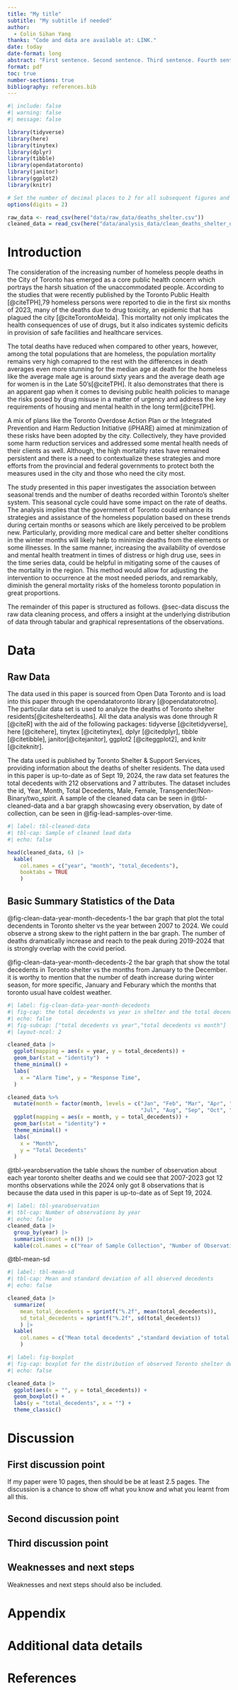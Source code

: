 ```yaml
---
title: "My title"
subtitle: "My subtitle if needed"
author: 
  - Colin Sihan Yang
thanks: "Code and data are available at: LINK."
date: today
date-format: long
abstract: "First sentence. Second sentence. Third sentence. Fourth sentence."
format: pdf
toc: true
number-sections: true
bibliography: references.bib
---
```


```r
#| include: false
#| warning: false
#| message: false

library(tidyverse)
library(here)
library(tinytex)
library(dplyr)
library(tibble)
library(opendatatoronto)
library(janitor)
library(ggplot2)
library(knitr)

# Set the number of decimal places to 2 for all subsequent figures and tables.
options(digits = 2)

raw_data <- read_csv(here("data/raw_data/deaths_shelter.csv"))
cleaned_data = read_csv(here("data/analysis_data/clean_deaths_shelter_data.csv"))

```


# Introduction

The consideration of the increasing number of homeless people deaths in the City of Toronto has emerged as a core public health concern which portrays the harsh situation of the unaccommodated people. According to the studies that were recently published by the Toronto Public Health [@citeTPH],79 homeless persons were reported to die in the first six months of 2023, many of the deaths due to drug toxicity, an epidemic that has plagued the city [@citeTorontoMeida]. This mortality not only implicates the health consequences of use of drugs, but it also indicates systemic deficits in provision of safe facilities and healthcare services.

The total deaths have reduced when compared to other years, however, among the total populations that are homeless, the population mortality remains very high comapred to the rest with the differences in death averages even more stunning for the median age at death for the homeless like the average male age is around sixty years and the average death age for women is in the Late 50’s[@citeTPH]. It also demonstrates that there is an apparent gap when it comes to devising public health policies to manage the risks posed by drug misuse in a matter of urgency and address the key requirements of housing and mental health in the long term[@citeTPH].

A mix of plans like the Toronto Overdose Action Plan or the Integrated Prevention and Harm Reduction Initiative (iPHARE) aimed at minimization of these risks have been adopted by the city. Collectively, they have provided some harm reduction services and addressed some mental health needs of their clients as well. Although, the high mortality rates have remained persistent and there is a need to contextualize these strategies and more efforts from the provincial and federal governments to protect both the measures used in the city and those who need the city most.

The study presented in this paper investigates the association between seasonal trends and the number of deaths recorded within Toronto's shelter system. This seasonal cycle could have some impact on the rate of deaths. The analysis implies that the government of Toronto could enhance its strategies and assistance of the homeless population based on these trends during certain months or seasons which are likely perceived to be problem new. Particularly, providing more medical care and better shelter conditions in the winter months will likely help to minimize deaths from the elements or some illnesses. In the same manner, increasing the availability of overdose and mental health treatment in times of distress or high drug use, sees in the time series data, could be helpful in mitigating some of the causes of the mortality in the region. This method would allow for adjusting the intervention to occurrence at the most needed periods, and remarkably, diminish the general mortality risks of the homeless toronto population in great proportions.

The remainder of this paper is structured as follows. @sec-data discuss the raw data cleaning process, and offers a insight at the underlying distribution of data through tabular and graphical representations of the observations.

<!-- \textcolor{red}{total number victims}: the total number of male and female victims -->

# Data {#sec-data}

## Raw Data

The data used in this paper is sourced from Open Data Toronto and is load into this paper through the opendatatoronto library [@opendatatorotno]. The particular data set is used to analyze the deaths of Toronto shelter residents[@citeshelterdeaths]. All the data analysis was done through R [@citeR] with the aid of the following packages: tidyverse [@citetidyverse], here [@citehere], tinytex [@citetinytex], dplyr [@citedplyr], tibble [@citetibble], janitor[@citejanitor], ggplot2 [@citeggplot2], and knitr [@citeknitr].

The data used is published by Toronto Shelter & Support Services, providing information about the deaths of shelter residents. The data used in this paper is up-to-date as of Sept 19, 2024, the raw data set features the total decedents with 212 observations and 7 attributes. The dataset includes the id, Year, Month, Total Decedents, Male, Female, Transgender/Non-Binary/two_spirit. A sample of the cleaned data can be seen in @tbl-cleaned-data and a bar grapgh showcasing every observation, by date of collection, can be seen in @fig-lead-samples-over-time.


```r
#| label: tbl-cleaned-data
#| tbl-cap: Sample of cleaned lead data 
#| echo: false

head(cleaned_data, 6) |>
  kable(
    col.names = c("year", "month", "total_decedents"),
    booktabs = TRUE
    ) 
```

## Basic Summary Statistics of the Data

@fig-clean-data-year-month-decedents-1 the bar graph that plot the total decendents in Toronto shelter vs the year between 2007 to 2024. We could observe a strong skew to the right pattern in the bar graph. The number of deaths dramatically increase and reach to the peak during 2019-2024 that is strongly overlap with the covid period.

@fig-clean-data-year-month-decedents-2 the bar graph that show the total decedents in Toronto shelter vs the months from January to the December. it is worthy to mention that the number of death increase during winter season, for more specific, January and Feburary which the months that toronto usual have coldest weather. 

```r
#| label: fig-clean-data-year-month-decedents
#| fig-cap: the total decedents vs year in shelter and the total decendets vs month in shelter
#| echo: false
#| fig-subcap: ["total decedents vs year","total decedents vs month"]
#| layout-ncol: 2

cleaned_data |>
  ggplot(mapping = aes(x = year, y = total_decedents)) + 
  geom_bar(stat = "identity")  +
  theme_minimal() +
  labs(
    x = "Alarm Time", y = "Response Time",
  )

cleaned_data %>%
  mutate(month = factor(month, levels = c("Jan", "Feb", "Mar", "Apr", "May", "Jun",
                                          "Jul", "Aug", "Sep", "Oct", "Nov", "Dec"))) %>%
  ggplot(mapping = aes(x = month, y = total_decedents)) + 
  geom_bar(stat = "identity") +
  theme_minimal() +
  labs(
    x = "Month", 
    y = "Total Decedents"
  )
```

@tbl-yearobservation the table shows the number of observation about each year toronto shelter deaths and we could see that 2007-2023 got 12 months observations while the 2024 only got 8 observations that is because the data used in this paper is up-to-date as of Sept 19, 2024.

```r
#| label: tbl-yearobservation
#| tbl-cap: Number of observations by year
#| echo: false
cleaned_data |>
  group_by(year) |>
  summarize(count = n()) |>
  kable(col.names = c("Year of Sample Collection", "Number of Observations"))
```

@tbl-mean-sd
```r
#| label: tbl-mean-sd
#| tbl-cap: Mean and standard deviation of all observed decedents
#| echo: false

cleaned_data |>
  summarize(
    mean_total_decedents = sprintf("%.2f", mean(total_decedents)),
    sd_total_decedents = sprintf("%.2f", sd(total_decedents))
    ) |>
  kable(
    col.names = c("Mean total decedents" ,"standard deviation of total decedents")
    )
```


```r
#| label: fig-boxplot
#| fig-cap: boxplot for the distribution of observed Toronto shelter decedents
#| echo: false

cleaned_data |>
  ggplot(aes(x = "", y = total_decedents)) +
  geom_boxplot() +
  labs(y = "total_decedents", x = "") + 
  theme_classic()
```


# Discussion

## First discussion point {#sec-first-point}

If my paper were 10 pages, then should be be at least 2.5 pages. The discussion is a chance to show off what you know and what you learnt from all this. 

## Second discussion point

## Third discussion point

## Weaknesses and next steps

Weaknesses and next steps should also be included.

\newpage

\appendix

# Appendix {-}


# Additional data details



\newpage


# References


